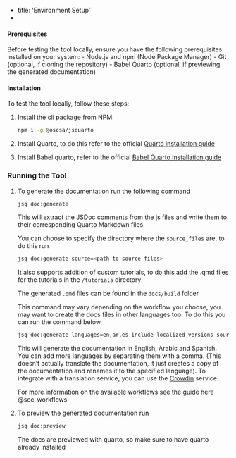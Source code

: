 -
title: 'Environment Setup'
-

#### Prerequisites {#environment-setup}
Before testing the tool locally, ensure you have the following prerequisites installed on your system:
- Node.js and npm (Node Package Manager)
- Git (optional, if cloning the repository)
- Babel Quarto (optional, if previewing the generated documentation)

#### Installation
To test the tool locally, follow these steps:

1. Install the cli package from NPM:
   
   ```bash
   npm i -g @oscsa/jsquarto 
   ```

2. Install Quarto, to do this refer to the official [Quarto installation guide](https://quarto.org/docs/get-started/) 

3. Install Babel quarto, refer to the official [Babel Quarto installation guide](https://docs.ropensci.org/babelquarto/)


### Running the Tool
1. To generate the documentation run the following command
   
   ```bash
   jsq doc:generate
   ```

   This will extract the JSDoc comments from the js files and write them to their corresponding Quarto Markdown files.

   You can choose to specify the directory where the `source_files` are, to do this run 
   
   ```bash
   jsq doc:generate source=<path to source files>
   ```

   It also supports addition of custom tutorials, to do this add the .qmd files for the tutorials in the `/tutorials` directory

   The generated `.qmd` files can be found in the `docs/build` folder

   This command may vary depending on the workflow you choose, you may want to create the docs files in other languages too. To do this you can run the command below

   ```bash
   jsq doc:generate languages=en,ar,es include_localized_versions source=<path to source files>
   ```

   This will generate the documentation in English, Arabic and Spanish. You can add more languages by separating them with a comma. (This doesn't actually translate the documentation, it just creates a copy of the documentation and renames it to the specified language). To integrate with a translation service, you can use the [Crowdin](https://crowdin.com/) service.

   For more information on the available workflows see the guide here @sec-workflows


2. To preview the generated documentation run 
    
   ```bash
   jsq doc:preview
   ```
   
   The docs are previewed with quarto, so make sure to have quarto already installed

